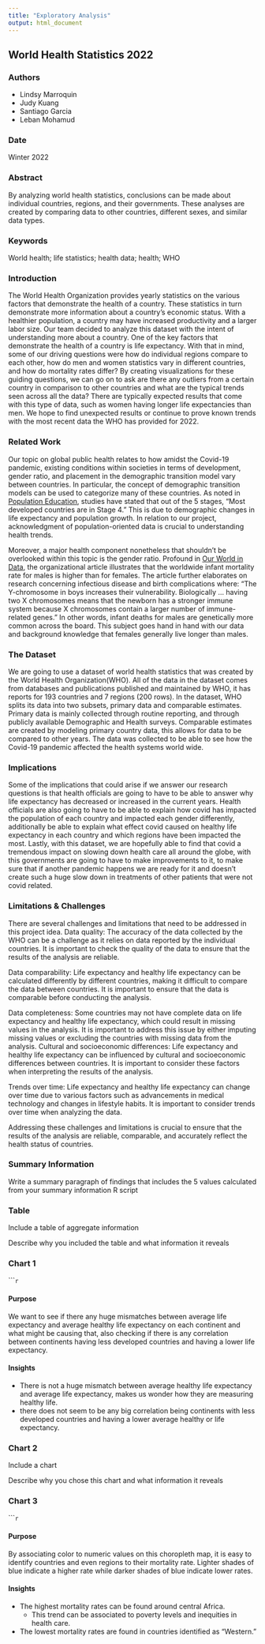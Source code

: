 ```yaml
---
title: "Exploratory Analysis"
output: html_document
---
```


## **World Health Statistics 2022**

### **Authors**

- Lindsy Marroquin 
- Judy Kuang
- Santiago Garcia
- Leban Mohamud

### **Date**

Winter 2022

### **Abstract**

By analyzing world health statistics, conclusions can be made about individual countries, regions, and their governments. These analyses are created by comparing data to other countries, different sexes, and similar data types.

### **Keywords**

World health; life statistics; health data; health; WHO

### **Introduction** 

The World Health Organization provides yearly statistics on the various factors that demonstrate the health of a country. These statistics in turn demonstrate more information about a country’s economic status. With a healthier population, a country may have increased productivity and a larger labor size.  Our team decided to analyze this dataset with the intent of understanding more about a country. One of the key factors that demonstrate the health of a country is life expectancy. With that in mind, some of our driving questions were how do individual regions compare to each other, how do men and women statistics vary in different countries, and how do mortality rates differ? By creating visualizations for these guiding questions, we can go on to ask are there any outliers from a certain country in comparison to other countries and what are the typical trends seen across all the data? There are typically expected results that come with this type of data, such as women having longer life expectancies than men. We hope to find unexpected results or continue to prove known trends with the most recent data the WHO has provided for 2022.

### **Related Work**  

Our topic on global public health relates to how amidst the Covid-19 pandemic, existing conditions within societies in terms of development, gender ratio, and placement in the demographic transition model vary between countries.
In particular, the concept of demographic transition models can be used to categorize many of these countries. As noted in [Population Education](https://populationeducation.org/what-demographic-transition-model/), studies have stated that out of the 5 stages, “Most developed countries are in Stage 4.” This is due to demographic changes in life expectancy and population growth. In relation to our project, acknowledgment of population-oriented data is crucial to understanding health trends.

Moreover, a major health component nonetheless that shouldn’t be overlooked within this topic is the gender ratio. Profound in [Our World in Data](https://ourworldindata.org/gender-ratio), the organizational article illustrates that the worldwide infant mortality rate for males is higher than for females. The article further elaborates on research concerning infectious disease and birth complications where: “The Y-chromosome in boys increases their vulnerability. Biologically … having two X chromosomes means that the newborn has a stronger immune system because X chromosomes contain a larger number of immune-related genes.” In other words, infant deaths for males are genetically more common across the board. This subject goes hand in hand with our data and background knowledge that females generally live longer than males.

### **The Dataset**

We are going to use a dataset of world health statistics that was created by the World Health Organization(WHO). All of the data in the dataset comes from databases and publications published and maintained by WHO, it has reports for 193 countries and 7 regions (200 rows). In the dataset, WHO splits its data into two subsets, primary data and comparable estimates. Primary data is mainly collected through routine reporting, and through publicly available Demographic and Health surveys. Comparable estimates are created by modeling primary country data, this allows for data to be compared to other years. The data was collected to be able to see how the Covid-19 pandemic affected the health systems world wide.

### **Implications**

Some of the implications that could arise if we answer our research questions is that health officials are going to have to be able to answer why life expectancy has decreased or increased in the current years. Health officials are also going to have to be able to explain how covid has impacted the population of each country and impacted each gender differently, additionally be able to explain what effect covid caused on healthy life expectancy in each country and which regions have been impacted the most. Lastly, with this dataset, we are hopefully able to find that covid a tremendous impact on slowing down health care all around the globe, with this governments are going to have to make improvements to it, to make sure that if another pandemic happens we are ready for it and doesn’t create such a huge slow down in treatments of other patients that were not covid related.

### **Limitations & Challenges**

There are several challenges and limitations that need to be addressed in this project idea. Data quality: The accuracy of the data collected by the WHO can be a challenge as it relies on data reported by the individual countries. It is important to check the quality of the data to ensure that the results of the analysis are reliable.

Data comparability: Life expectancy and healthy life expectancy can be calculated differently by different countries, making it difficult to compare the data between countries. It is important to ensure that the data is comparable before conducting the analysis.

Data completeness: Some countries may not have complete data on life expectancy and healthy life expectancy, which could result in missing values in the analysis. It is important to address this issue by either imputing missing values or excluding the countries with missing data from the analysis. Cultural and socioeconomic differences: Life expectancy and healthy life expectancy can be influenced by cultural and socioeconomic differences between countries. It is important to consider these factors when interpreting the results of the analysis.

Trends over time: Life expectancy and healthy life expectancy can change over time due to various factors such as advancements in medical technology and changes in lifestyle habits. It is important to consider trends over time when analyzing the data.

Addressing these challenges and limitations is crucial to ensure that the results of the analysis are reliable, comparable, and accurately reflect the health status of countries.

### Summary Information

Write a summary paragraph of findings that includes the 5 values calculated from your summary information R script

### Table

Include a table of aggregate information

Describe why you included the table and what information it reveals

### **Chart 1**

``````r
```

#### **Purpose**
We want to see if there any huge mismatches between average life expectancy and average healthy life expectancy on each continent and what might be causing that, also checking if there is any correlation between continents having less developed countries and having a lower life expectancy. 

#### **Insights** 
- There is not a huge mismatch between average healthy life expectancy and average life expectancy, makes us wonder how they are measuring healthy life.
- there does not seem to be any big correlation being continents with less developed countries and having a lower average healthy or life expectancy. 

### Chart 2

Include a chart

Describe why you chose this chart and what information it reveals

### **Chart 3**

``````r
```

#### Purpose
By associating color to numeric values on this choropleth map, it is easy to identify countries and even regions to their mortality rate. Lighter shades of blue indicate a higher rate while darker shades of blue indicate lower rates.

#### Insights
 - The highest mortality rates can be found around central Africa. 
   - This trend can be associated to poverty levels and inequities in health care. 
 - The lowest mortality rates are found in countries identified as "Western."

  
